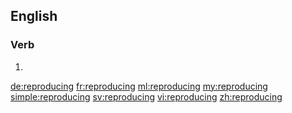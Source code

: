 ==English==

===Verb===
{{head|en}}

# {{present participle of|reproduce}}

[[de:reproducing]]
[[fr:reproducing]]
[[ml:reproducing]]
[[my:reproducing]]
[[simple:reproducing]]
[[sv:reproducing]]
[[vi:reproducing]]
[[zh:reproducing]]